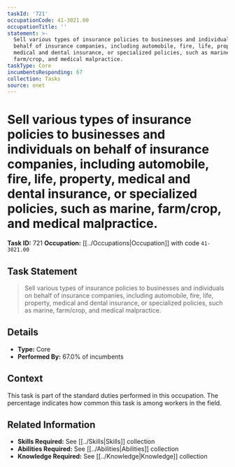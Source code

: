 ```yaml
---
taskId: '721'
occupationCode: 41-3021.00
occupationTitle: ''
statement: >-
  Sell various types of insurance policies to businesses and individuals on
  behalf of insurance companies, including automobile, fire, life, property,
  medical and dental insurance, or specialized policies, such as marine,
  farm/crop, and medical malpractice.
taskType: Core
incumbentsResponding: 67
collection: Tasks
source: onet
---
```

# Sell various types of insurance policies to businesses and individuals on behalf of insurance companies, including automobile, fire, life, property, medical and dental insurance, or specialized policies, such as marine, farm/crop, and medical malpractice.

**Task ID:** 721
**Occupation:** [[../Occupations|Occupation]] with code `41-3021.00`

## Task Statement

> Sell various types of insurance policies to businesses and individuals on behalf of insurance companies, including automobile, fire, life, property, medical and dental insurance, or specialized policies, such as marine, farm/crop, and medical malpractice.

## Details

- **Type:** Core
- **Performed By:** 67.0% of incumbents

## Context

This task is part of the standard duties performed in this occupation. The percentage indicates how common this task is among workers in the field.

## Related Information

- **Skills Required:** See [[../Skills|Skills]] collection
- **Abilities Required:** See [[../Abilities|Abilities]] collection
- **Knowledge Required:** See [[../Knowledge|Knowledge]] collection
